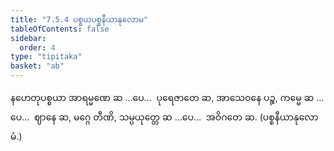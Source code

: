 ```yaml
---
title: "7.5.4 ပစ္စယပစ္စနီယာနုလောမ"
tableOfContents: false
sidebar:
  order: 4
type: "tipitaka"
basket: "ab"
---
```



<DynamicBreadcrumb />

<Division number="65">

<Paragraph number="268">
နဟေတုပစ္စယာ အာရမ္မဏေ ဆ …ပေ…  ပုရေဇာတေ ဆ, အာသေဝနေ ပဉ္စ, ကမ္မေ ဆ …ပေ…  ဈာနေ ဆ, မဂ္ဂေ တီဏိ, သမ္ပယုတ္တေ ဆ …ပေ…  အဝိဂတေ ဆ.

</Paragraph>
</Division>

<Paragraph number="269" type="center">
(ပစ္စနီယာနုလောမံ.)
</Paragraph>